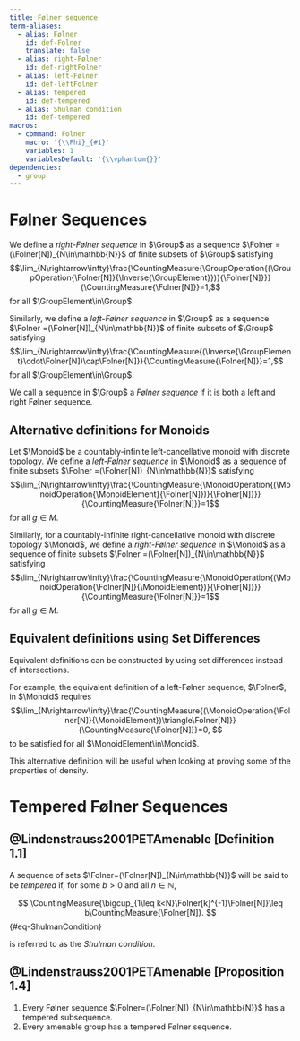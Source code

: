 ```yaml
---
title: Følner sequence
term-aliases:
  - alias: Følner
    id: def-Folner
    translate: false
  - alias: right-Følner
    id: def-rightFolner
  - alias: left-Følner
    id: def-leftFolner
  - alias: tempered
    id: def-tempered
  - alias: Shulman condition
    id: def-tempered
macros:
  - command: Folner
    macro: '{\\Phi}_{#1}'
    variables: 1
    variablesDefault: '{\\vphantom{}}'
dependencies:
  - group
---
```


# Følner Sequences

::: {#def-rightFolner}
We define a *right-Følner sequence* in $\Group$ as a sequence $\Folner =(\Folner[N])_{N\in\mathbb{N}}$ of finite subsets of $\Group$ satisfying
$$\lim_{N\rightarrow\infty}\frac{\CountingMeasure{\GroupOperation{(\GroupOperation{\Folner[N]}{\Inverse{\GroupElement}})}{\Folner[N]}}}{\CountingMeasure{\Folner[N]}}=1,$$
for all $\GroupElement\in\Group$.
:::

::: {#def-leftFolner}
Similarly, we define a *left-Følner sequence* in $\Group$ as a sequence $\Folner =(\Folner[N])_{N\in\mathbb{N}}$ of finite subsets of $\Group$ satisfying
$$\lim_{N\rightarrow\infty}\frac{\CountingMeasure{(\Inverse{\GroupElement}\cdot\Folner[N])\cap\Folner[N]}}{\CountingMeasure{\Folner[N]}}=1,$$
for all $\GroupElement\in\Group$.
:::

::: {#def-Folner}
We call a sequence in $\Group$ a *Følner sequence* if it is both a left and right Følner sequence.
:::

## Alternative definitions for Monoids

::: {#def-rightFolnerMonoid}

Let $\Monoid$ be a countably-infinite left-cancellative monoid with discrete topology. We define a *left-Følner sequence* in $\Monoid$ as a sequence of finite subsets $\Folner =(\Folner[N])_{N\in\mathbb{N}}$ satisfying
$$\lim_{N\rightarrow\infty}\frac{\CountingMeasure{\MonoidOperation{(\MonoidOperation{\MonoidElement}{\Folner[N]})}{\Folner[N]}}}{\CountingMeasure{\Folner[N]}}=1$$
for all $g\in M$.
:::

::: {#def-leftFolnerMonoid}

Similarly, for a countably-infinite right-cancellative monoid with discrete topology $\Monoid$, we define a *right-Følner sequence* in $\Monoid$ as a sequence of finite subsets $\Folner =(\Folner[N])_{N\in\mathbb{N}}$ satisfying
$$\lim_{N\rightarrow\infty}\frac{\CountingMeasure{\MonoidOperation{(\MonoidOperation{\Folner[N]}{\MonoidElement})}{\Folner[N]}}}{\CountingMeasure{\Folner[N]}}=1$$
for all $g\in M$.
:::

## Equivalent definitions using Set Differences

Equivalent definitions can be constructed by using set differences instead of intersections.

For example, the equivalent definition of a left-Følner sequence, $\Folner$, in $\Monoid$ requires
$$\lim_{N\rightarrow\infty}\frac{\CountingMeasure{(\MonoidOperation{\Folner[N]}{\MonoidElement})\triangle\Folner[N]}}{\CountingMeasure{\Folner[N]}}=0, $$
to be satisfied for all $\MonoidElement\in\Monoid$.

This alternative definition will be useful when looking at proving some of the properties of density.

# Tempered Følner Sequences

::: {#def-tempered}
## @Lindenstrauss2001PETAmenable [Definition 1.1]

A sequence of sets $\Folner=(\Folner[N])_{N\in\mathbb{N}}$ will be said to be *tempered* if, for some $b>0$ and all $n\in\mathbb{N}$,

$$
\CountingMeasure{\bigcup_{1\leq k<N}\Folner[k]^{-1}\Folner[N]}\leq b\CountingMeasure{\Folner[N]}.
$$ {#eq-ShulmanCondition}

is referred to as the *Shulman condition*.
:::

::: {#prp-temperedFolner}
## @Lindenstrauss2001PETAmenable [Proposition 1.4]

1. Every Følner sequence $\Folner=(\Folner[N])_{N\in\mathbb{N}}$ has a tempered subsequence.
2. Every amenable group has a tempered Følner sequence.

:::